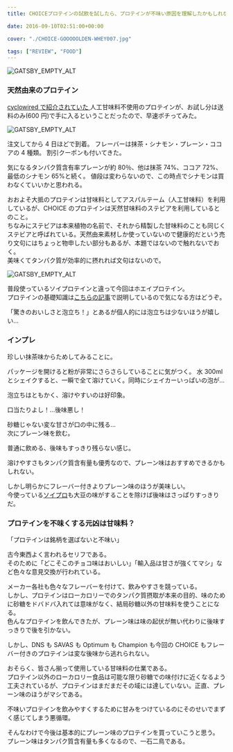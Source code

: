 ---
title: CHOICEプロテインの試飲を試したら、プロテインが不味い原因を理解したかもしれない

date: 2016-09-10T02:51:00+00:00

cover: "./CHOICE-GOOOOOLDEN-WHEY007.jpg"

tags: ["REVIEW", "FOOD"]
---

![GATSBY_EMPTY_ALT](./CHOICE-GOOOOOLDEN-WHEY007.jpg)

### 天然由来のプロテイン

<a href="https://www.cyclowired.jp/lifenews/node/203989" target="_blank">
  cyclowired で紹介されていた
</a>
人工甘味料不使用のプロテインが、お試し分は送料のみ(600 円)で手に入るということだったので、早速ポチってみた。

![GATSBY_EMPTY_ALT](./DSC_0142.jpg)

注文してから 4 日ほどで到着。
フレーバーは抹茶・シナモン・プレーン・ココアの 4 種類。
割引クーポンも付いてきた。

気になるタンパク質含有率プレーンが約 80％、他は抹茶 74%、ココア 72%、最低のシナモン 65%と続く。
値段は変わらないので、この時点でシナモンは買わなくていいかと思われる。

おおよそ大抵のプロテインは甘味料としてアスパルテーム（人工甘味料）を利用しているが、CHOICE のプロテインは天然甘味料のステビアを利用しているとのこと。  
ちなみにステビアは本来植物の名前で、それから精製した甘味料のことも同じくステビアと呼ばれている。天然由来素材しか使っていないので健康的だという売り文句にはちょっと物申したい部分もあるが、本題ではないので触れないでおく。  
美味くてタンパク質が効率的に摂れれば文句はないので。

![GATSBY_EMPTY_ALT](./DSC_0144.jpg)

普段使っているソイプロテインと違って今回はホエイプロテイン。  
プロテインの基礎知識は<a href="/2016/02/blog-post.html" target="_blank">こちらの記事</a>で説明しているので気になる方はどうぞ。

「驚きのおいしさと泡立ち！」とあるが個人的には泡立ちは少ないほうが嬉しい…

### インプレ

珍しい抹茶味からためしてみることに。

パッケージを開けると粉が非常にさらさらしていることに気がつく。
水 300ml とシェイクすると、一瞬で全て溶けていく。同時にシェイカーいっぱいの泡が…

泡立ちはともかく、溶けやすいのは好印象。

口当たりよし！…後味悪し！

砂糖じゃない変な甘さが口の中に残る…  
次にプレーン味を飲む。

普通に飲める、後味もすっきり残らない感じ。

溶けやすさもタンパク質含有量も優秀なので、プレーン味はおすすめできるかもしれない。

しかし明らかにフレーバー付きよりプレーン味のほうが美味しい。  
今使っている<a href="http://amzn.to/2ceAC4l" target="_blank">ソイプロ</a>も大豆の味がすることを除けば後味はさっぱりすっきりだ。

### プロテインを不味くする元凶は甘味料？

「プロテインは銘柄を選ばないと不味い」

古今東西よく言われるセリフである。  
そのために「どこそこのチョコ味はおいしい」「輸入品は甘さが強くてマシ」など色々な意見交換が行われている。

メーカー各社も色々なフレーバーを付けて、飲みやすさを競っている。  
しかし、プロテインはローカロリーでのタンパク質摂取が本来の目的、味のために砂糖をドバドバ入れては意味がなく、結局砂糖以外の甘味料を使うことになる。  
色んなプロテインを飲んできたが、プレーン味は味の起伏が無い代わりに後味すっきりで後を引かない。

しかし、DNS も SAVAS も Optimum も Champion も今回の CHOICE もフレーバー付きのプロテインは変な後味から逃れられない。

おそらく、皆さん揃って使用している甘味料の仕業である。  
プロテイン以外のローカロリー食品は可能な限り砂糖での味付けに近くなるよう工夫されているが、プロテインはまだまだその域には達していない。正直、プレーン味のほうがマシである。

不味いプロテインを飲みやすくするために甘みをつけているのにそのせいでまずく感じてしまう悪循環。

そんなわけで今後は基本的にプレーン味のプロテインを買っていこうと思う。  
プレーン味はタンパク質含有量も多くなるので、一石二鳥である。

<LinkBox isAmazonLink url="https://www.amazon.co.jp/dp/B004MWQUZG/" />
